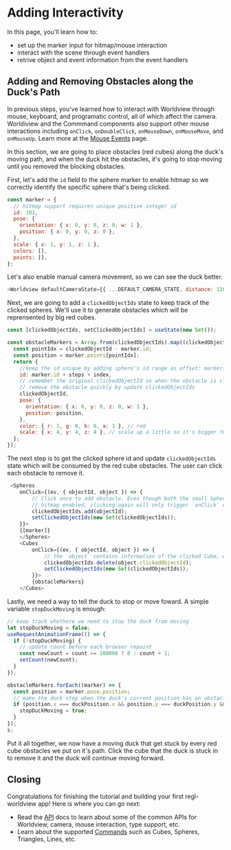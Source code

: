 
# Adding Interactivity

In this page, you'll learn how to:

- set up the marker input for hitmap/mouse interaction
- interact with the scene through event handlers
- retrive object and event information from the event handlers

## Adding and Removing Obstacles along the Duck's Path

In previous steps, you've learned how to interact with Worldview through mouse, keyboard, and programatic control, all of which affect the camera. Worldiview and the Commmand components also support other mouse interactions including `onClick`, `onDoubleClick`, `onMouseDown`, `onMouseMove`, and `onMouseUp`. Learn more at the [Mouse Events](#/docs/api/mouse-events) page.

In this section, we are going to place obstacles (red cubes) along the duck's moving path, and when the duck hit the obstacles, it's going to stop moving until you removed the blocking obstacles.

First, let's add the `id` field to the sphere marker to enable hitmap so we correctly identify the specific sphere that's being clicked.

```js
const marker = {
  // hitmap support requires unique positive integer id
  id: 101,
  pose: {
    orientation: { x: 0, y: 0, z: 0, w: 1 },
    position: { x: 0, y: 0, z: 0 },
  },
  scale: { x: 1, y: 1, z: 1 },
  colors: [],
  points: [],
};
```

Let's also enable manual camera movement, so we can see the duck better.

```js
<Worldview defaultCameraState={{ ...DEFAULT_CAMERA_STATE, distance: 120 }}>
```

Next, we are going to add a `clickedObjectIds` state to keep track of the clicked spheres. We'll use it to generate obstacles which will be reprensented by big red cubes.

```js
const [clickedObjectIds, setClickedObjectIds] = useState(new Set());

const obstacleMarkers = Array.from(clickedObjectIds).map((clickedObjectId, index) => {
  const pointIdx = clickedObjectId - marker.id;
  const position = marker.points[pointIdx];
  return {
    //keep the id unique by adding sphere's id range as offset: marker.id + steps
    id: marker.id + steps + index,
    // remember the original clickedObjectId so when the obstacle is clicked, we can
    // remove the obstacle quickly by update clickedObjectIds
    clickedObjectId,
    pose: {
      orientation: { x: 0, y: 0, z: 0, w: 1 },
      position: position,
    },
    color: { r: 1, g: 0, b: 0, a: 1 }, // red
    scale: { x: 4, y: 4, z: 4 }, // scale up a little so it's bigger than the spheres
  };
});
```

The next step is to get the clicked sphere id and update `clickedObjectIds` state which will be consumed by the red cube obstacles. The user can click each obstacle to remove it.

```js
 <Spheres
    onClick={(ev, { objectId, object }) => {
        // Click once to add obstacle. Even though both the small Sphere and the big Obstacle cube have
        // hitmap enabled, clicking again will only trigger `onClick` event on the Cube because it's a lot bigger
        clickedObjectIds.add(objectId);
        setClickedObjectIds(new Set(clickedObjectIds));
    }}>
    {[marker]}
    </Spheres>
    <Cubes
        onClick={(ev, { objectId, object }) => {
            // the `object` contains information of the clicked Cube, which has `clickedObjectId`
            clickedObjectIds.delete(object.clickedObjectId);
            setClickedObjectIds(new Set(clickedObjectIds));
        }}>
        {obstacleMarkers}
    </Cubes>
```

Lastly, we need a way to tell the duck to stop or move foward. A simple variable `stopDuckMoving` is enough:

```js
// keep track whethere we need to stop the duck from moving
let stopDuckMoving = false;
useRequestAnimationFrame(() => {
  if (!stopDuckMoving) {
    // update count before each browser repaint
    const newCount = count >= 100000 ? 0 : count + 1;
    setCount(newCount);
  }
});

obstacleMarkers.forEach((marker) => {
  const position = marker.pose.position;
  // make the duck stop when the duck's current position has an obstacle
  if (position.x === duckPosition.x && position.y === duckPosition.y && position.z === duckPosition.z) {
    stopDuckMoving = true;
  }
});
s;
```

Put it all together, we now have a moving duck that get stuck by every red cube obstacles we put on it's path. Click the cube that the duck is stuck in to remove it and the duck will continue moving forward.

<CodeSandboxEmbed src="https://codesandbox.io/s/j7n5r2mkr3" />

## Closing

Congratulations for finishing the tutorial and building your first regl-worldview app! Here is where you can go next:

- Read the [API](#/docs/api) docs to learn about some of the common APIs for Worldview, camera, mouse interaction, type support, etc.
- Learn about the supported [Commands](#/docs/commands) such as Cubes, Spheres, Triangles, Lines, etc.
